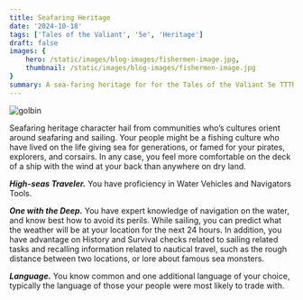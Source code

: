 ```yaml
---
title: Seafaring Heritage
date: '2024-10-18'
tags: ['Tales of the Valiant', '5e', 'Heritage']
draft: false
images: {
    hero: /static/images/blog-images/fishermen-image.jpg,
    thumbnail: /static/images/blog-images/fishermen-image.jpg
}
summary: A sea-faring heritage for for the Tales of the Valiant 5e TTTRPG.
---
```


<img title="golbin" src="/static/images/blog-images/fishermen-image.jpg" className="w-full" />

Seafaring heritage character hail from communities who’s cultures orient around seafaring and sailing.  Your people might be a fishing culture who have lived on the life giving sea for generations, or famed for your pirates, explorers, and corsairs.  In any case, you feel more comfortable on the deck of a ship with the wind at your back than anywhere on dry land.
  
***High-seas Traveler.***  You have proficiency in Water Vehicles and Navigators Tools.

***One with the Deep.***  You have expert knowledge of navigation on the water, and know best how to avoid its perils.  While sailing, you can predict what the weather will be at your location for the next 24 hours.  In addition, you have advantage on History and Survival checks related to sailing related tasks and recalling information related to nautical travel, such as the rough distance between two locations, or lore about famous sea monsters.

***Language.***  You know common and one additional language of your choice, typically the language of those your people were most likely to trade with.
